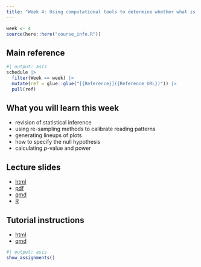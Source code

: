```yaml
---
title: "Week 4: Using computational tools to determine whether what is seen in the data can be assumed to apply more broadly"
---
```


```r
week <- 4
source(here::here("course_info.R"))
```

## Main reference

```r
#| output: asis
schedule |>
  filter(Week == week) |>
  mutate(ref = glue::glue("[{Reference}]({Reference_URL})")) |>
  pull(ref)
```

## What you will learn this week

- revision of statistical inference
- using re-sampling methods to calibrate reading patterns
- generating lineups of plots
- how to specify the null hypothesis
- calculating $p$-value and power

## Lecture slides

- [html](https://ddde.numbat.space/week4/slides.html)
- [pdf](https://ddde.numbat.space/week4/slides.pdf)
- [qmd](https://ddde.numbat.space/week4/slides.qmd)
- [R](https://ddde.numbat.space/week4/slides.R)


## Tutorial instructions

- [html](https://ddde.numbat.space/week4/tutorial.html)
- [qmd](https://ddde.numbat.space/week4/tutorial.qmd)

```r
#| output: asis
show_assignments()
```
